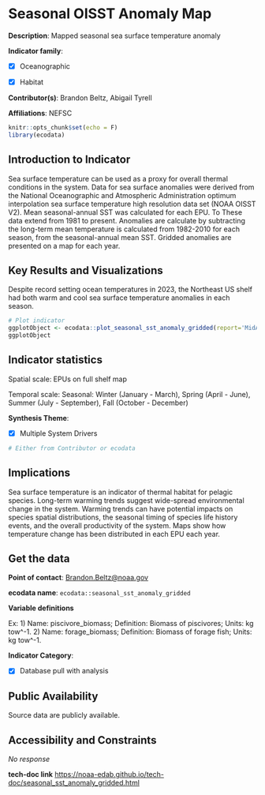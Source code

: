 # Seasonal OISST Anomaly Map

**Description**: Mapped seasonal sea surface temperature anomaly

**Indicator family**: 

- [X] Oceanographic
- [X] Habitat


**Contributor(s)**: Brandon Beltz, Abigail Tyrell

**Affiliations**: NEFSC

```{r echo=FALSE}
knitr::opts_chunk$set(echo = F)
library(ecodata)
```
## Introduction to Indicator
Sea surface temperature can be used as a proxy for overall thermal conditions in the system. Data for sea surface anomalies were derived from the National Oceanographic and Atmospheric Administration optimum interpolation sea surface temperature high resolution data set (NOAA OISST V2). Mean seasonal-annual SST was calculated for each EPU. To These data extend from 1981 to present. Anomalies are calculate by subtracting the long-term mean temperature is calculated from 1982-2010 for each season, from the seasonal-annual mean SST. Gridded anomalies are presented on a map for each year.

## Key Results and Visualizations
Despite record setting ocean temperatures in 2023, the Northeast US shelf had both warm and cool sea surface temperature anomalies in each season.

```{r plot_seasonal_sst_anomaly_griddedMAB}
# Plot indicator
ggplotObject <- ecodata::plot_seasonal_sst_anomaly_gridded(report='MidAtlantic')
ggplotObject
```


## Indicator statistics 
Spatial scale: EPUs on full shelf map

Temporal scale: Seasonal: Winter (January - March), Spring (April - June), Summer (July - September), Fall (October - December)

**Synthesis Theme**:

- [X] Multiple System Drivers


```{r autostats_seasonal_sst_anomaly_gridded}
# Either from Contributor or ecodata
```

## Implications
Sea surface temperature is an indicator of thermal habitat for pelagic species. Long-term warming trends suggest wide-spread environmental change in the system. Warming trends can have potential impacts on species spatial distributions, the seasonal timing of species life history events, and the overall productivity of the system. Maps show how temperature change has been distributed in each EPU each year.

## Get the data

**Point of contact**: [Brandon.Beltz@noaa.gov](mailto:Brandon.Beltz@noaa.gov){.email}

**ecodata name**: `ecodata::seasonal_sst_anomaly_gridded`

**Variable definitions**

Ex: 1) Name: piscivore_biomass; Definition: Biomass of piscivores; Units: kg tow^-1. 2) Name: forage_biomass; Definition: Biomass of forage fish; Units: kg tow^-1.

**Indicator Category**:

- [X] Database pull with analysis


## Public Availability

Source data are publicly available.

## Accessibility and Constraints

_No response_

**tech-doc link**
<https://noaa-edab.github.io/tech-doc/seasonal_sst_anomaly_gridded.html>


